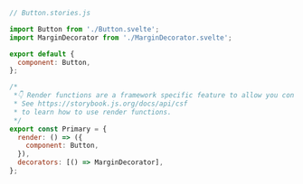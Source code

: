```js
// Button.stories.js

import Button from './Button.svelte';
import MarginDecorator from './MarginDecorator.svelte';

export default {
  component: Button,
};

/*
 *👇 Render functions are a framework specific feature to allow you control on how the component renders.
 * See https://storybook.js.org/docs/api/csf
 * to learn how to use render functions.
 */
export const Primary = {
  render: () => ({
    component: Button,
  }),
  decorators: [() => MarginDecorator],
};
```
